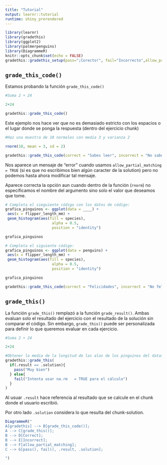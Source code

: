 ```yaml
---
title: "Tutorial"
output: learnr::tutorial
runtime: shiny_prerendered
---
```


```r
library(learnr)
library(gradethis)
library(ggplot2)
library(palmerpenguins)
library(DiagrammeR)
knitr::opts_chunk$set(echo = FALSE)
gradethis::gradethis_setup(pass="¡Corecto!", fail="Incorrecto",allow_partial_matching=TRUE)
```

## `grade_this_code()`

Estamos probando la función `grade_this_code()`

```r
#Suma 2 + 24

```

```r
2+24
```

```r
gradethis::grade_this_code()
```

Este ejemplo nos hace ver que no es demasiado estricto con los espacios o el lugar donde se ponga la respuesta (dentro del ejercicio chunk)

```r
#Haz una muestra de 10 normales con media 3 y varianza 2

```

```r
rnorm(10, mean = 3, sd = 2)
```

```r
gradethis::grade_this_code(correct = "Sabes leer", incorrect = "No sabes nada", allow_partial_matching = TRUE)
```

Nos aparece un mensaje de "error" cuando usamos `allow_partial_matching = TRUE` (si es que no escribimos bien algún caracter de la solution) pero no podemos hasta ahora modificar tal mensaje.

Aparece correcta la opción aun cuando dentro de la función (`rnorm`) no especificamos el nombre del argumento sino solo el valor que deseamos que tome.

```r
# Completa el sieguiente código con los datos de código:
grafica_pinguinos <- ggplot(data = ____) +
 aes(x = flipper_length_mm) +
 geom_histogram(aes(fill = species),
                     alpha = 0.5,
                     position = "identity") 

grafica_pinguinos
```

```r
# Completa el siguiente código:
grafica_pinguinos <- ggplot(data = penguins) +
 aes(x = flipper_length_mm) +
 geom_histogram(aes(fill = species),
                     alpha = 0.5,
                     position = "identity") 

grafica_pinguinos
```

```r
gradethis::grade_this_code(correct = "Felicidades", incorrect = "No felicidades")
```

## `grade_this()`

La función `grade_this()` remplazó a la función `grade_result()`. Ambas evaluan solo el resultado del ejercicio con el resultado de la solución sin comparar el código. Sin embargo, `grade_this()` puede ser personalizada para definir lo que queremos evaluar en cada ejercicio.

```r
#Suma 2 + 24
```

```r
2+24
```

```r
#Obtener la media de la longitud de las alas de los pinguinos del dataset penguins
gradethis::grade_this(
  if(.result == .solution){
    pass("Muy bien")
  } else{
    fail("Intenta usar na.rm   = TRUE para el cálculo")
  }
)
```

Al usuar `.result` hace referencia al resultado que se calcule en el chunk donde el usuario escribió.

Por otro lado `.solution` considera lo que resulta del chunk-solution.
```r
DiagrammeR("
A[gradethis] --> B[grade_this_code()];
A --> C[grade_this()];
B --> D[Correct];
B --> E[Incorrect];
B --> F[allow_partial_matching];
C --> G[pass(), fail(), .result, .solution];

")
```


